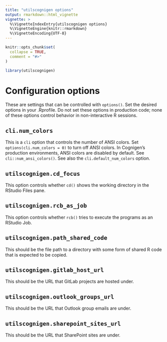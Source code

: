 ```yaml
---
title: "utilscognigen options"
output: rmarkdown::html_vignette
vignette: >
  %\VignetteIndexEntry{utilscognigen options}
  %\VignetteEngine{knitr::rmarkdown}
  %\VignetteEncoding{UTF-8}
---
```


```r
knitr::opts_chunk$set(
  collapse = TRUE,
  comment = "#>"
)
```

```r
library(utilscognigen)
```

# Configuration options

These are settings that can be controlled with `options()`. Set the desired options in your .Rprofile. Do not set these options in production code; none of these options control behavior in non-interactive R sessions.

## `cli.num_colors`

This is a `cli` option that controls the number of ANSI colors. Set `options(cli.num_colors = 0)` to turn off ANSI colors. In Cognigen's production environments, ANSI colors are disabled by default. See `cli::num_ansi_colors()`. See also the `cli.default_num_colors` option.

## `utilscognigen.cd_focus`

This option controls whether `cd()` shows the working directory in the RStudio Files pane.

## `utilscognigen.rcb_as_job`

This option controls whether `rcb()` tries to execute the programs as an RStudio Job.

## `utilscognigen.path_shared_code`

This should be the file path to a directory with some form of shared R code that is expected to be copied.

## `utilscognigen.gitlab_host_url`

This should be the URL that GitLab projects are hosted under.

## `utilscognigen.outlook_groups_url`

This should be the URL that Outlook group emails are under.

## `utilscognigen.sharepoint_sites_url`

This should be the URL that SharePoint sites are under.
